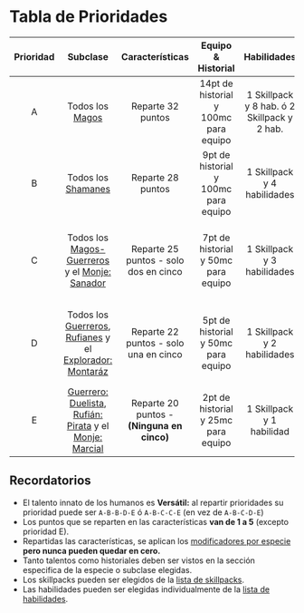 # Tabla de Prioridades

| Prioridad |                                                                               Subclase                                                                               |              Características               |          Equipo & Historial           |                 Habilidades                 |                    Talentos                    |
| :-------: | :------------------------------------------------------------------------------------------------------------------------------------------------------------------: | :----------------------------------------: | :-----------------------------------: | :-----------------------------------------: | :--------------------------------------------: |
|     A     |                                                              Todos los [Magos](/docs/list-classes/mage)                                                              |             Reparte 32 puntos              | 14pt de historial y 100mc para equipo | 1 Skillpack y 8 hab. ó 2 Skillpack y 2 hab. |              2 Mayores + 1 Menor               |
|     B     |                                                           Todos los [Shamanes](/docs/list-classes/shaman)                                                            |             Reparte 28 puntos              | 9pt de historial y 100mc para equipo  |         1 Skillpack y 4 habilidades         |              1 Mayor + 2 Menores               |
|     C     |                             Todos los [Magos-Guerreros](/docs/list-classes/w-mage) y el [Monje: Sanador](/docs/list-classes/monk/healer)                             |   Reparte 25 puntos - solo dos en cinco    |  7pt de historial y 50mc para equipo  |         1 Skillpack y 3 habilidades         |  1 Mayor + 1 Menor (NO puede elegir caminos!)  |
|     D     |      Todos los [Guerreros](/docs/list-classes/warrior), [Rufianes](/docs/list-classes/ruffian) y el [Explorador: Montaráz](/docs/list-classes/explorer/ranger)       |   Reparte 22 puntos - solo una en cinco    |  5pt de historial y 50mc para equipo  |         1 Skillpack y 2 habilidades         | 1 Mayor ó 2 Menores (NO puede elegir caminos!) |
|     E     | [Guerrero: Duelista](/docs/list-classes/warrior/duelist), [Rufián: Pirata](/docs/list-classes/ruffian/pirate) y el [Monje: Marcial](/docs/list-classes/monk/martial) | Reparte 20 puntos - **(Ninguna en cinco)** |  2pt de historial y 25mc para equipo  |          1 Skillpack y 1 habilidad          |       1 Menor (NO puede elegir caminos!)       |

## Recordatorios

- El talento innato de los humanos es **Versátil:** al repartir prioridades su prioridad puede ser `A-B-B-D-E` ó `A-B-C-C-E` (en vez de `A-B-C-D-E`)
- Los puntos que se reparten en las características **van de 1 a 5** (excepto prioridad E).
- Repartidas las características, se aplican los [modificadores por especie](/docs/character-creation/creation-tables/TC2) **pero nunca pueden quedar en cero.**
- Tanto talentos como historiales deben ser vistos en la sección especifica de la especie o subclase elegidas.
- Los skillpacks pueden ser elegidos de la [lista de skillpacks](/docs/list-skills/grouped).
- Las habilidades pueden ser elegidas individualmente de la [lista de habilidades](/docs/list-skills/individual).
